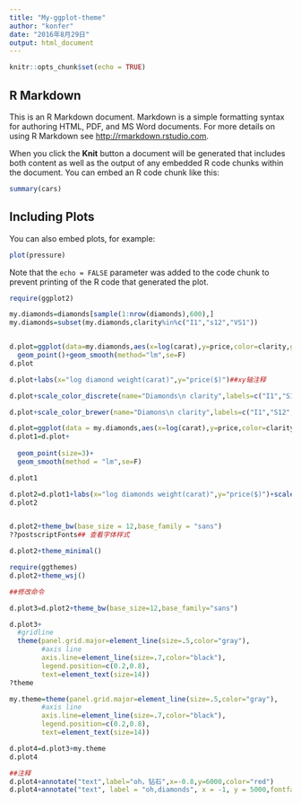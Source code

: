 ```yaml
---
title: "My-ggplot-theme"
author: "konfer"
date: "2016年8月29日"
output: html_document
---
```


```r
knitr::opts_chunk$set(echo = TRUE)
```

## R Markdown

This is an R Markdown document. Markdown is a simple formatting syntax for authoring HTML, PDF, and MS Word documents. For more details on using R Markdown see <http://rmarkdown.rstudio.com>.

When you click the **Knit** button a document will be generated that includes both content as well as the output of any embedded R code chunks within the document. You can embed an R code chunk like this:

```r
summary(cars)
```

## Including Plots

You can also embed plots, for example:

```r
plot(pressure)
```

Note that the `echo = FALSE` parameter was added to the code chunk to prevent printing of the R code that generated the plot.


```r

require(ggplot2)

my.diamonds=diamonds[sample(1:nrow(diamonds),600),]
my.diamonds=subset(my.diamonds,clarity%in%c("I1","s12","VS1"))


d.plot=ggplot(data=my.diamonds,aes(x=log(carat),y=price,color=clarity,group=1))+
  geom_point()+geom_smooth(method="lm",se=F)
d.plot

d.plot+labs(x="log diamond weight(carat)",y="price($)")##xy轴注释

d.plot+scale_color_discrete(name="Diamonds\n clarity",labels=c("I1","S12","VS1"))##图例

d.plot+scale_color_brewer(name="Diamons\n clarity",labels=c("I1","S12","VS1"),palette=1)

d.plot=ggplot(data = my.diamonds,aes(x=log(carat),y=price,color=clarity,shape=clarity))
d.plot1=d.plot+
  
  geom_point(size=3)+
  geom_smooth(method = "lm",se=F)

d.plot1

d.plot2=d.plot1+labs(x="log diamonds weight(carat)",y="price($)")+scale_shape_discrete(name="Diamonds\n clarity",labels=c("I1","SI2","VS1"))
d.plot2


d.plot2+theme_bw(base_size = 12,base_family = "sans")
??postscriptFonts## 查看字体样式

d.plot2+theme_minimal()

require(ggthemes)
d.plot2+theme_wsj()

##修改命令

d.plot3=d.plot2+theme_bw(base_size=12,base_family="sans")

d.plot3+
  #gridline
  theme(panel.grid.major=element_line(size=.5,color="gray"),
        #axis line
        axis.line=element_line(size=.7,color="black"),
        legend.position=c(0.2,0.8),
        text=element_text(size=14))
?theme

my.theme=theme(panel.grid.major=element_line(size=.5,color="gray"),
        #axis line
        axis.line=element_line(size=.7,color="black"),
        legend.position=c(0.2,0.8),
        text=element_text(size=14))

d.plot4=d.plot3+my.theme
d.plot4

##注释
d.plot4+annotate("text",label="oh，钻石",x=-0.8,y=6000,color="red")
d.plot4+annotate("text", label = "oh,diamonds", x = -1, y = 5000,fontface=3)


  ```
 